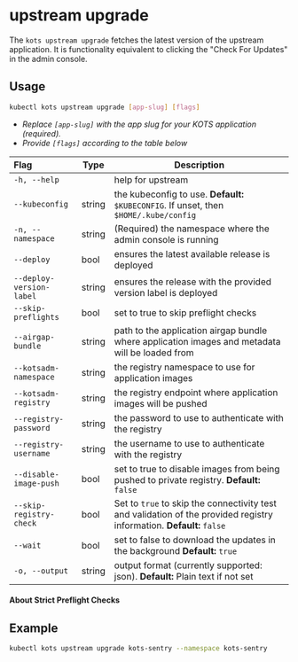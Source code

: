 
# upstream upgrade

The `kots upstream upgrade` fetches the latest version of the upstream application.
It is functionality equivalent to clicking the "Check For Updates" in the admin console.

## Usage
```bash
kubectl kots upstream upgrade [app-slug] [flags]
```
* _Replace `[app-slug]` with the app slug for your KOTS application (required)._
* _Provide `[flags]` according to the table below_

| Flag                     | Type   | Description                                                                                      |
|:-------------------------|--------|--------------------------------------------------------------------------------------------------|
| `-h, --help`             |        | help for upstream                                                                                |
| `--kubeconfig`           | string | the kubeconfig to use. **Default:** `$KUBECONFIG`. If unset, then `$HOME/.kube/config`         |
| `-n, --namespace`        | string | (Required) the namespace where the admin console is running                                    |
| `--deploy`               | bool   | ensures the latest available release is deployed                                                 |
| `--deploy-version-label` | string | ensures the release with the provided version label is deployed                                  |
| `--skip-preflights`      | bool   | set to true to skip preflight checks                                                             |
| `--airgap-bundle`        | string | path to the application airgap bundle where application images and metadata will be loaded from  |
| `--kotsadm-namespace`    | string | the registry namespace to use for application images                                             |
| `--kotsadm-registry`     | string | the registry endpoint where application images will be pushed                                    |
| `--registry-password`    | string | the password to use to authenticate with the registry                                            |
| `--registry-username`    | string | the username to use to authenticate with the registry                                            |
| `--disable-image-push`   | bool   | set to true to disable images from being pushed to private registry. **Default:** `false`       |
| `--skip-registry-check`  | bool   | Set to `true` to skip the connectivity test and validation of the provided registry information. **Default:** `false` |
| `--wait`                 | bool   | set to false to download the updates in the background **Default:** `true`                      |
| `-o, --output`           | string | output format (currently supported: json). **Default:** Plain text if not set                  |


#### About Strict Preflight Checks

<PreflightsStrict/>


## Example
```bash
kubectl kots upstream upgrade kots-sentry --namespace kots-sentry
```

